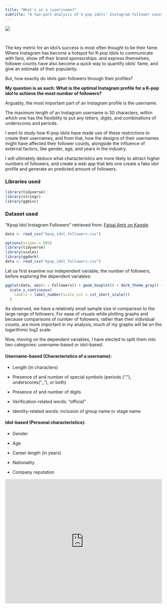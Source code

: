 ```yaml
---
title: "What's in a (user)name?"
subtitle: "A two-part analysis of k-pop idols' Instagram follower counts and a derivative interactive app."
---
```


![](https://i.pinimg.com/originals/95/16/e9/9516e9d99571ea713104de50a36650ae.gif)

\

The key metric for an idol's success is most often thought to be their fame. Where Instagram has become a hotspot for K-pop idols to communicate with fans, show off their brand sponsorships. and express themselves, follower counts have also become a quick way to quantify idols' fame, and give an estimate of their popularity.

But, how exactly do idols gain followers through their profiles?

**My question is as such: What is the optimal Instagram profile for a K-pop idol to achieve the most number of followers?**

Arguably, the most important part of an Instagram profile is the username.

The maximum length of an Instagram username is 30 characters, within which one has the flexibility to put any letters, digits, and combinations of underscores and periods.

I want to study how K-pop idols have made use of these restrictions to create their usernames, and from that, how the designs of their usernames might have affected their follower counts, alongside the influence of external factors, like gender, age, and years in the industry.

I will ultimately deduce what characteristics are more likely to attract higher numbers of followers, and create a web app that lets one create a fake idol profile and generate an predicted amount of followers.

### Libraries used

```r
library(tidyverse)
library(stringr) 
library(ggmisc)

```

### Dataset used

"Kpop Idol Instagram Followers" retrieved from: [Faisal Amir on Kaggle](https://www.kaggle.com/datasets/faisalamir/kpop-idol-followers)

```r
data <- read_csv("kpop_idol_followers.csv")

```


```r
options(scipen = 999)
library(tidyverse)
library(scales)
library(ggdark)
data <- read_csv("kpop_idol_followers.csv")
```


Let us first examine our independent variable, the number of followers, before exploring the dependent variables: 
```r
ggplot(data, aes(x = Followers)) + geom_boxplot() + dark_theme_gray() + theme(plot.background = element_rect(fill = "grey10")) + labs(title = "Plot of Number of Followers on Idols' Instagram Accounts (n = 406)", x = "Followers") + theme(axis.text.y = element_blank(), axis.ticks.y = element_blank()) +
  scale_x_continuous(
    labels = label_number(scale_cut = cut_short_scale())
  )
```
As observed, we have a relatively small sample size in comparison to the large range of followers. For ease of visuals while plotting graphs and because comparisons of number of followers, rather than their individual counts, are more important in my analysis, much of my graphs will be on the logarithmic log2 scale. 

Now, moving on the dependent variables, I have elected to split them into two categories: username-based or idol-based. 

#### Username-based (Characteristics of a username):

-   Length (in characters)

-   Presence of and number of special symbols (periods ("."), underscores("\_"), or both)

-   Presence of and number of digits

-   Verification-related words: "official"

-   Identity-related words: inclusion of group name or stage name

#### Idol-based (Personal characteristics):

-   Gender

-   Age

-   Career length (in years)

-   Nationality

-   Company reputation



```{=html}
<iframe height="400" width="100%" frameborder="no" src="https://licnim.shinyapps.io/ig_generator/"</iframe>
```
